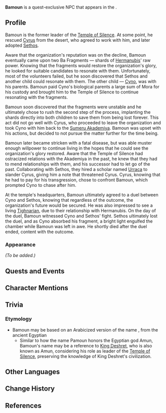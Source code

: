 {{Meta
<!-- Remove this template after adding the missing info -->
|missing_NPC_profile  = yes
<!--
|missing_NPC_idle     = yes
|missing_NPC_dialogue = yes
-->
}}
{{Character Infobox
|type             = Quest NPC
|image            = NPC Bamoun.png
|realname         = <!-- Optional, if different from in-game name -->
|deceased         = Passed away in ''[[Sage of Sages]]''
|region           = Sumeru
|location         = Sumeru
|affiliation      = Temple of Silence
|title            = 

|ancestry         = <!-- Clan/family -->
|father           = 
|mother           = 
|spouse           = 
|sibling          = 
|child            = 
|relative         = Sethos
|relativeNote     = adopted grandson

|voiceEN          = [[imdb:nm3951343|Craig Lee Thomas]]<ref>Twitter: [https://twitter.com/itsmecraiglee/status/1790474790148702442 EN VA Self Announcement]</ref>
|voiceCN          = 
|voiceJP          = 
|voiceKR          = 
}}
'''Bamoun''' is a quest-exclusive NPC that appears in the {{Quest|Oathkeeper}}.
<!--
==Location==
{{subst:#tag:gallery|
NPC Location {{subst:#titleparts:{{subst:PAGENAME}}}}.png{{subst:!}}{{subst:#titleparts:{{subst:PAGENAME}}}}'s location
NPC Location {{subst:#titleparts:{{subst:PAGENAME}}}} Context.png{{subst:!}}Additional context
}}
-->
==Profile==
<!--Detailed story/lore information goes here.-->
Bamoun is the former leader of the [[Temple of Silence]]. At some point, he rescued [[Cyrus (Sumeru)|Cyrus]] from the desert, who agreed to work with him, and later adopted [[Sethos]].

Aware that the organization's reputation was on the decline, Bamoun eventually came upon two Ba Fragments &mdash; shards of [[Hermanubis]]' raw power. Knowing that the fragments would restore the organization's glory, he looked for suitable candidates to resonate with them. Unfortunately, most of the volunteers failed, but he soon discovered that Sethos and another child could resonate with them. The other child &mdash; [[Cyno]], was with his parents. Bamoun paid Cyno's biological parents a large sum of Mora for his custody and brought him to the Temple of Silence to continue resonating with the fragments.

Bamoun soon discovered that the fragments were unstable and he ultimately chose to rush the second step of the process, implanting the shards directly into both children to save them from being lost forever. This act did not go well with Cyrus, who proceeded to leave the organization and took Cyno with him back to the [[Sumeru Akademiya]]. Bamoun was upset with his actions, but decided to not pursue the matter further for the time being.

Bamoun later became stricken with a fatal disease, but was able muster enough willpower to continue living in the hopes that he could see the organization's glory restored. Aware that the Temple of Silence had ostracized relations with the Akademiya in the past, he knew that they had to mend relationships with them, and his successor had to let go of the past. Collaborating with Sethos, they hired a scholar named [[Urraca]] to slander Cyrus, giving him a note that threatened Cyrus. Cyrus, knowing that he had to pay for his transgression, chose to confront Bamoun, which prompted Cyno to chase after him.

At the temple's headquarters, Bamoun ultimately agreed to a duel between Cyno and Sethos, knowing that regardless of the outcome, the organization's future would be secured. He was also impressed to see a living [[Tighnarian]], due to their relationship with Hermanubis. On the day of the duel, Bamoun witnessed Cyno and Sethos' fight. Sethos ultimately lost the duel, and as Cyno absorbed his fragment, a bright light engulfed the chamber while Bamoun was left in awe. He shortly died after the duel ended, content with the outcome.

===Appearance===
<!--Keep appearance section short and concise. Limit to 2 paragraphs with 3-4 sentences each.-->
''(To be added.)''

==Quests and Events==
{{Quests and Events}}
<!--
==Idle Quotes==
{{Dialogue Start}}
: {{DIcon|Idle}} {{Tx}}
:: {{A|VO {{subst:#titleparts:{{subst:PAGENAME}}}} 01.ogg}} "{{Tx}}"
{{Dialogue End}}

==Dialogue==
{{Dialogue Start}}
:'''{{subst:#titleparts:{{subst:PAGENAME}}}}:''' 
:{{DIcon}}
{{Dialogue End}}
<!--
==Event Dialogue==
===Event Name===
{{Dialogue Start}}
:'''{{subst:#titleparts:{{subst:PAGENAME}}}}:'''
{{Dialogue End}}
-->
==Character Mentions==
{{Character Mentions}}
== Trivia ==

=== Etymology ===

* Bamoun may be based on an Arabicized version of the {{w|Coptic language|Coptic}} name {{Lang|cop=Ⲡⲁⲙⲟⲩⲛ|cop_rm=Pamoun}}, from the ancient Egyptian {{w|theophoric name}} {{Lang|egy=pꜣ-jmn|egy_tl=one of {{w|Amun}}}}
** Similar to how the name Pamoun honors the Egyptian god Amun, Bamoun's name may be a reference to [[King Deshret]], who is also known as Amun, considering his role as leader of the [[Temple of Silence]], preserving the knowledge of King Deshret's civilization.

==Other Languages==
{{Other Languages|default_hidden = 1
|en       = Bamoun
|zhs      = 巴穆恩
|zhs_rm   = Bāmù'ēn
|zht      = 巴穆恩
|zht_rm   = Bāmù'ēn
|ja       = バムーン
|ja_rm    = Bamuun
|ko       = 바문
|ko_rm    = 
|es       = Bamún
|fr       = Bamoun
|ru       = Бамун
|th       = Bamoun
|vi       = Bamoun
|de       = Bamoun
|id       = Bamoun
|pt       = Bamoun
|tr       = Bamoun
|it       = Bamoun
}}

==Change History==
{{Change History|4.6}}

==References==
{{Reflist}}